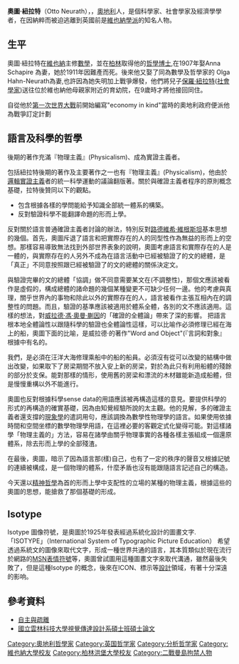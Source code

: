 {{Infobox Philosopher
|image           = Otto Neurath.jpg
|region           = 西方哲学家
|era              = [[20世纪哲学|20世纪哲学]]
|color           = #B0C4DE 
|name    = 奧圖·紐拉特
|birth   = {{birth date|1882|12|10}}[[維也納|維也納]]
|death   = 1945年12月22日，[[英國|英國]][[牛津|牛津]]
|school_tradition = [[Analytic_philosophy|Analytic]]
|main_interests   = [[哲學|哲學]]
}}
'''奧圖·紐拉特'''（Otto Neurath），{{BD|1882年|12月10日|1945年|12月22日|catIdx=N}}，[[奧地利|奧地利]]人，是個科學家、社會學家及經濟學學者，在因納粹而被迫逃離到英國前是[[維也納學派|維也納學派]]的知名人物。

== 生平 ==
奧圖·紐拉特在[[維也納|維也納]]主修[[數學|數學]]，並在[[柏林|柏林]]取得他的[[哲學|哲學]][[博士|博士]],在1907年娶Anna Schapire 為妻，她於1911年因難產而死。後來他又娶了同為數學及哲學家的 Olga Hahn-Neurath為妻,也許因為她失明加上戰爭爆發，他們將兒子[[保羅‧紐拉特|保羅‧紐拉特]]([[社會學家|社會學家]])送往位於維也納他母親家附近的育幼院，在9歲時才將他接回同住。

自從他於[[第一次世界大戰|第一次世界大戰]]前開始編寫"economy in kind"當時的奧地利政府便派他為戰爭訂定計劃

== 語言及科學的哲學 ==

後期的著作充滿『物理主義』(Physicalism)、成為實證主義者。

包括紐拉特後期的著作及主要著作之一也有『物理主義』(Physicalism)，他由於[[邏輯實證主義|邏輯實證主義]]者的統一科學運動的議論翻版著。關於與確證主義者程序的原則概念基礎，拉特後贊同以下的觀點。

*包含根據各樣的學問能給予知識全部統一體系的構築。
*反對驗證科學不能翻譯命題的形而上學。 

反對關於語言普通確證主義者討論的辦法，特別反對[[路德維希·維根斯坦|路德維希·維根斯坦]]基本思想的幾個。首先，奧圖斥退了語言和把實際存在的人的同型性作為無益的形而上的空想。那樣容易導致無法找到外部世界表象的說明，奧圖考慮語言和實際存在的人是一體的，與實際存在的人另外不成為在語言活動中已經被驗證了的文的總體，是「真正」不同意按照跟已經被驗證了的文的總體的關係決定文。

與驗證完畢的文的總體「協調」做不同意需要某文在(不調整性)，那個文應該被看作是虛假的，構成總體的諸命題的幾個某種變更不可缺少任何一邊。他的考慮與真理，關乎世界內的事物和除此以外的實際存在的人，語言被看作主張互相內在的調整性的問題。而且，驗證的基準應該被適用於體系全體，各別的文不應該適用。這樣的想法，對[[威拉德·馮·奧曼·蒯因|威拉德·馮·奧曼·蒯因]]的「確證的全體論」帶來了深的影響。
把語言根本地全體論性以跟隨科學的驗證也全體論性這樣，可以比喻作必須修理已經在海上的船，奧圖下面的比喻，是威拉德·的著作"Word and Object"(『言詞和對象』根據中有名的。

我們，是必須在汪洋大海修理乘船中的船的船員。必須沒有從可以改變的結構中做出改變，如果取下了房梁期間不放入安上新的房梁，對於為此只有利用船體的殘餘的部分於支保。能對那樣的情形，使用舊的房梁和漂流的木材雖能新造成船體，但是慢慢重構以外不能進行。

奧圖也反對根據科學sense data的用語應該被再構造這樣的意見。要提供科學的形式的再構造的確實基礎，因為由知覺經驗所說的太主觀。他的見解，多的確證主義者還支撐的[[現象學|現象學]]的遣詞用句，應該調換為數學性物理學的語言。如果使用依據時間和空間坐標的數學物理學用語，在這裡必要的客觀定式化變得可能。對這樣諸學「物理主義的」方法，容易在諸學由關乎物理事實的各種各樣主張組成一個還原體系，除去形而上學的全部殘渣。

在最後，奧圖，暗示了因為語言那(樣)自己，也有了一定的秩序的聲音又根據記號的連續被構成，是一個物理的體系，什麼矛盾也沒有能跟隨語言記述自己的構造。

今天還以[[精神哲學|精神哲學]]為首的形而上學中支配性的立場的某種的物理主義，根據這些的奧圖的思想，能搶救了那個基礎的形成。


== Isotype ==
Isotype 圖像符號，是奧圖於1925年發表經過系統化設計的圖畫文字. 「ISOTYPE」（International System of Typographic Picture Education）
希望透過系統文的圖像來取代文字，形成一種世界共通的語言，其本質類似於現在流行於網路的[[MSN表情符號|MSN表情符號]]等，奧圖曾試圖用這種圖畫文字來取代溝通，雖然最後失敗了，但是這種Isotype 的概念，後來在ICON、標示等[[設計|設計]]領域，有著十分深遠的影响。

== 參考資料 ==
*[http://academic.ed.ntnu.edu.tw/~scpe/txt/920505-1.htm 自主與疏離]{{dead link|date=2017年12月 |bot=InternetArchiveBot |fix-attempted=yes }}
*[http://ethesys.yuntech.edu.tw/ETD-db/ETD-search/getfile?URN=etd-0822105-073318&filename=etd-0822105-073318.pdf 國立雲林科技大學視覺傳達設計系碩士班碩士論文]{{dead link|date=2017年12月 |bot=InternetArchiveBot |fix-attempted=yes }}

{{科學哲學}}

{{Authority control}}
{{DEFAULTSORT: Neurath, Otto}}
[[Category:奧地利哲學家|Category:奧地利哲學家]]
[[Category:英国哲学家|Category:英国哲学家]]
[[Category:分析哲学家|Category:分析哲学家]]
[[Category:維也納大學校友|Category:維也納大學校友]]
[[Category:柏林洪堡大學校友|Category:柏林洪堡大學校友]]
[[Category:二戰曼島拘禁人物|Category:二戰曼島拘禁人物]]